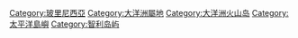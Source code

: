 {{Commonscat|Easter Island}}

[[Category:玻里尼西亞|Category:玻里尼西亞]]
[[Category:大洋洲屬地|Category:大洋洲屬地]]
[[Category:大洋洲火山岛|Category:大洋洲火山岛]]
[[Category:太平洋島嶼|Category:太平洋島嶼]]
[[Category:智利岛屿|Category:智利岛屿]]